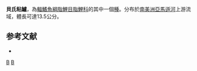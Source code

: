 {{Speciesbox
| genus = Acestrocephalus
| species = boehlkei
| status = NE
| status_system = IUCN3.1
| authority = [[Menezes|Menezes]], 1977
| synonyms = 
}}
'''貝氏粘鱸'''，為[[輻鰭魚綱|輻鰭魚綱]][[脂鯉目|脂鯉目]][[脂鯉科|脂鯉科]]的其中一個[[種|種]]。分布於[[南美洲|南美洲]][[亞馬遜河|亞馬遜河]]上游流域，體長可達13.5公分。

==参考文献==
{{refbegin}}
*{{FishBase_species|genus=Acestrocephalus|species=boehlkei|year=2011|month=12}}
{{refend}}

{{Taxonbar|from=Q3763930}}

[[Category:粘鱸屬|B]]
[[Category:1977年描述的鱼类|B]]


{{魚類小作品}}
